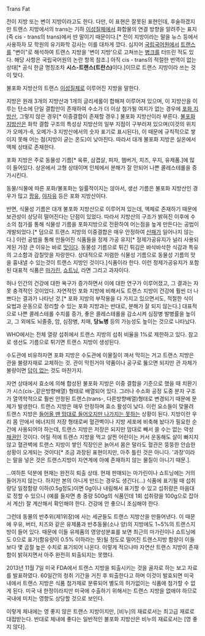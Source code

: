 Trans Fat

전이 지방 또는 변이 지방이라고도 한다. 다만, 이 표현은 잘못된 표현인데, 후술하겠지만 트랜스 지방에서의 trans는 기하 [[이성질체]]에서 화합물의 연결 방향을 알려주는 표지(즉 cis - trans의 trans)에서 딴 말이기 때문이다.[* 전이 지방이라는 말을 뉴스 등에서 사용하자 모 학원의 유기화학 강사는 이를 대차게 깠다. 심지어 [[국립국어원]]에서 [[트랜스]]를 "변이"로 해석하여 트랜스 지방을 '변이 지방'으로 고쳐쓰는 [[병크]]를 터뜨린 적도 있다. 해당 사항은 국립국어원의 논란 항목 참조.] 아직 cis - trans의 적절한 번역이 없는 상태[* 공식 한글 명칭조차 '''시스-트랜스(트란스)'''이다.]이므로 트랜스 지방이라 쓰는 것이 맞다.

불포화 지방산의 트랜스 [[이성질체]]로 이루어진 지방을 말한다.

지방은 원래 3개의 지방산과 1개의 글리세롤이 합해져 이루어져 있으며, 이 지방산을 이루는 탄소에 단일 결합만이 존재하여 수소가 더 이상 첨가될 여지가 없는 경우에 [[포화 지방산]], 그렇지 않은 경우[* 이중결합이 존재할 경우.] 불포화 지방산이라 부른다. [[불포화 지방산]]은 화학 결합 구조의 특성상 지방산의 일부 지점이 구부러져 있으며(이것의 위치가 오메가-6, 오메가-3 지방산에서의 숫자 표기로 표시된다), 이 때문에 규칙적으로 쌓이지 못해 어는 점(지방이 굳는 온도)이 낮아진다. 따라서 대개 불포화 지방은 실온에서 액체 상태로 존재한다.

포화 지방은 주로 동물성 기름[* 육류, 삼겹살, 피자, 햄버거, 치즈, 우지, 유제품.]에 많이 들어있다. 상온에서 고형 상태이며 인체에서 분해가 잘 안되어 나쁜 콜레스테롤을 증가시킨다. 

동물/식물에 따른 포화/불포화는 일률적이지는 않아서, 생선 기름은 불포화 지방산인 경우가 많고 [[팜유]], [[야자유]] 등은 포화 지방산이다.

반면, 식물성 기름은 대개 불포화 지방산으로 이루어져 있는데, 액체로 존재하기 때문에 보관성이 상당히 떨어진다는 단점이 있었다. 따라서 지방산의 구조가 밝혀진 이후에 수소의 첨가를 통해 식물성 기름을 포화지방으로 전환하여 어는점을 높게 만든다는 공법이 개발되었다.[* 덤으로 트랜스 지방의 이중결합은 매우 안정하여 [[산패]]가 일어나지 않는다.] 이런 공법을 통해 만들어진 식품들을 정제 가공 유지[* 정제가공유지가 널리 사용되게된 가장 큰 이유는 바로 [[맛]]이다. 동물성 기름으로 튀긴 튀김은 바삭바삭한 식감과 특유의 고소함과 감칠맛을 자랑한다. 상대적으로 저렴한 식물성 기름으로 동물성 기름의 맛을 흉내낼 수 있는것이 트랜스 지방인 것이다.]식품이라 한다. 이런 정제가공유지가 포함된 대표적 식품은 [[마가린]], [[쇼트닝]], 라면 그리고 과자이다. 

허나 인간의 건강에 대한 욕구가 증가하면서 이에 대한 연구가 이루어졌고, 그 결과는 자못 충격적인 것이었다. 자연적인 포화 지방에 비해서도 트랜스 지방이 건강에 훨씬 더 나쁘다는 결과가 나타난 것.[* 포화 지방의 부작용을 다 가지고 있으면서도, 적절한 식이 요법과 운동으로 정리할 수 있는 포화 지방과는 반대로, 분해가 잘 되지 않는다.] 대표적으로 나쁜 콜레스테롤 수치를 증가, 좋은 콜레스테롤을 감소시켜 심장병 발병률을 높이고, 그 외에도 뇌졸중, 암, 심장병, 치매, '''당뇨병''' 등의 가능성도 높이는 것으로 나타났다.

WHO에서는 전체 열량 섭취에서 트랜스 지방의 섭취 비율을 1%로 제한하고 있다. 참고로 생선도 기름으로 튀기면 트랜스 지방이 생성된다.

수도관에 비유하자면 포화 지방은 수도관에 이물질이 껴서 막히는 거고 트랜스 지방은 관을 불량자재로 교체하는 것. 관이 막힌거야 약품이나 공구로 뚫으면 되지만 관 자체가 불량이면 [[답이 없다|답이 없는]] 것도 마찬가지.

자연 상태에서 효소에 의해 합성된 불포화 지방은 이중 결합을 기준으로 했을 때 치환기가 시스(cis-,같은방향배열) 형태로 배열되어 있다. 그러나 수소화 공정 도중 분자 구조가 열역학적으로 훨씬 안정된 트랜스(trans-, 다른방향배열)형태로 변경되기 때문에 문제가 발생한다. 트랜스 지방은 매우 안정하며 효소 활성이 낮다. 이런 요소들이 맞물려 트랜스 지방은 [[성 정체성을 깨달은 아이|들어올 땐 맘대로 들어오지만 나가지는 못하는]] 상황이 된다. 지방이란 우리 몸 안에서 에너지의 저장 형태로써 혈관벽이나 지방 세포에 비축해 놨다가 필요한 순간에 사용되어야 하는데, 트랜스 지방은 저장은 되지만 맘대로 빼서 쓸 수는 없는 악성 [[채권]]인 것이다. 어릴 적에 트랜스 지방을 먹고 살찐 어린이는 커서 운동해도 살이 빠지지 않고 혈관벽에 트랜스 지방이 쌓인 직장인은 늙어서 몸은 말라도 혈관은 뚱뚱한 안습한 상황이 오게되는 것이다[* 조금 과장된 표현이지만, 아주 틀린 것은 아니다. '과장'이라는 말을 넣은 것은 트랜스지방이 자연계에 아예 존재하지 않는 물질이 아니기 때문.].

...여하튼 덕분에 현재는 완전히 퇴출 상태. 현재 판매되는 마가린이나 쇼트닝에는 거의 들어가지 않는다. 하지만 본의 아니게 만드는 경우도 생긴다(...) 식품에 표기될 때 섭취량당 일정함량 이하(0.5g정도)이면 0g이나 내림해서 표기할 수 있고 섭취량은 마음대로 정할 수 있으니 (예를 들자면 총 중량 500g의 식품인데 1회 섭취량을 100g으로 잡아서 계산) 잘 계산해서 확인해야 한다. 건강에 안 좋으니 조심해야 한다.

그런데 동물의 반추위(제1위장)에 사는 세균들도 트랜스 지방산을 만들어낸다. 이 때문에 우유, 버터, 치즈와 같은 유제품과 반추동물(소나 양)의 지방에도 1~5%의 트랜스지방이 들어 있다. 때문에 이들 유제품의 영양성분표를 보면 최근의 마가린이나 쇼트닝에도 0으로 표기(함유량이 0.5% 이하라는 뜻)될 정도로 떨어진 트랜스지방 함량이 이들보다 몇 곱절 높은 수치로 표기되어 나온다. 이렇게 적으나마 자연산 트랜스 지방이 존재함이 밝혀지면서 아주 완전히 퇴출되지는 못했다.

2013년 11월 7일 미국 FDA에서 트랜스 지방을 퇴출시키는 것을 골자로 하는 보고 자료를 발표하였다. 60일간의 청취 기간을 거친 후 퇴출한다고 하며 이것이 발효되면 미국 내에서 트랜스 지방은 식품 첨가제로 분류되어 별도의 허가없이는 식품에 첨가할 수 없게 된다. 미국 내 한정이라지만 미국에 수출하기 위해서는 트랜스 지방을 없애야 하므로 국내에 미치는 영향도 상당할 것으로 보인다. 

이렇게 체내에는 영 좋지 않은 트랜스 지방이지만, [비누]의 재료로서는 최고급 재료로 대접받는다. 반대로 체내에 좋다는 일반적인 불포화 지방산은 비누의 재료로서는 [영 좋지 않다].

